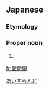 ==Japanese==

===Etymology===
{{ja-kanjitab|あい|す|らんど|yomi=irr|sort=あいすらんど}}
{{borrowing|ja|en|Iceland|sort=あいすらんど}}

===Proper noun===
{{ja-pos|proper|アイスランド}}

# {{rare spelling of|アイスランド|lang=ja|sort=あいすらんど}}
[[Category:Japanese terms spelled with ateji|あいすらんど]]
{{catlangcode|ja|Iceland|Countries of Europe|Islands|sort=あいすらんど|Exonyms}}

[[fr:愛斯蘭]]